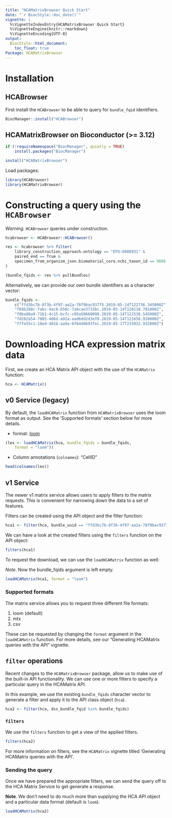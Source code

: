 ```yaml
---
title: "HCAMatrixBrowser Quick Start"
date: "`r BiocStyle::doc_date()`"
vignette: |
  %\VignetteIndexEntry{HCAMatrixBrowser Quick Start}
  %\VignetteEngine{knitr::rmarkdown}
  %\VignetteEncoding{UTF-8}
output:
  BiocStyle::html_document:
    toc_float: true
Package: HCAMatrixBrowser
---
```


# Installation

## HCABrowser

First install the `HCABrowser` to be able to query for `bundle_fqid`
identifiers.

```r
BiocManager::install("HCABrowser")
```

## HCAMatrixBrowser on Bioconductor (>= 3.12)

```r
if (!requireNamespace("BiocManager", quietly = TRUE)
    install.packages("BiocManager")

install("HCAMatrixBrowser")
```

Load packages:

```r
library(HCABrowser)
library(HCAMatrixBrowser)
```

# Constructing a query using the `HCABrowser`

*Warning*. `HCABrowser` queries under construction.

```r
hcabrowser <- HCABrowser::HCABrowser()

res <- hcabrowser %>% filter(
    library_construction_approach.ontology == "EFO:0008931" &
    paired_end == True &
    specimen_from_organism_json.biomaterial_core.ncbi_taxon_id == 9606
)

(bundle_fqids <- res %>% pullBundles)
```

Alternatively, we can provide our own bundle identifiers as a character
vector:

```r
bundle_fqids <-
    c("ffd3bc7b-8f3b-4f97-aa2a-78f9bac93775.2019-05-14T122736.345000Z",
    "f69b288c-fabc-4ac8-b50c-7abcae3731bc.2019-05-14T120110.781000Z",
    "f8ba80a9-71b1-4c15-bcfc-c05a50660898.2019-05-14T122536.545000Z",
    "fd202a54-7085-406d-a92a-aad6dd2d3ef0.2019-05-14T121656.910000Z",
    "fffe55c1-18ed-401b-aa9a-6f64d0b93fec.2019-05-17T233932.932000Z")
```

# Downloading HCA expression matrix data

First, we create an HCA Matrix API object with the use of the `HCAMatrix`
function:

```r
hca <- HCAMatrix()
```


## v0 Service (legacy)

By default, the `loadHCAMatrix` function from `HCAMatrixBrowser` uses
the loom format as output. See the 'Supported formats' section below
for more details.

* format: [loom](http://loompy.org/)

```r
(lex <- loadHCAMatrix(hca, bundle_fqids = bundle_fqids,
    format = "loom"))
```

* Column annotations (`colnames`): "CellID"

```r
head(colnames(lex))
```

## v1 Service

The newer v1 matrix service allows users to apply filters to the matrix
requests. This is convenient for narrowing down the data to a set of
features.

Filters can be created using the API object and the filter function:

```r
hca1 <- filter(hca, bundle_uuid == "ffd3bc7b-8f3b-4f97-aa2a-78f9bac93775")
```

We can have a look at the created filters using the `filters` function on
the API object:

```r
filters(hca1)
```

To request the download, we can use the `loadHCAMatrix` function as well:

*Note*. Now the bundle_fqids argument is left empty.

```r
loadHCAMatrix(hca1, format = "loom")
```

### Supported formats

The matrix service allows you to request three different file formats:

1. loom (default)
2. mtx
3. csv

These can be requested by changing the `format` argument in the `loadHCAMatrix`
function. For more details, see our "Generating HCAMatrix queries with the API"
vignette.

## `filter` operations

Recent changes to the `HCAMatrixBrowser` package, allow us to make use
of the built-in API functionality. We can use one or more filters to
specify a particular query in the HCAMatrix API.

In this example, we use the existing `bundle_fqids` character vector
to generate a filter and apply it to the API class object (`hca`).

```r
hca2 <- filter(hca, dss_bundle_fqid %in% bundle_fqids)
```

### `filters`

We use the `filters` function to get a view of the applied filters.

```r
filters(hca2)
```

For more information on filters, see the `HCAMatrix` vignette titled
'Generating HCAMatrix queries with the API'.

### Sending the query

Once we have prepared the appropriate filters, we can send the query
off to the HCA Matrix Service to get generate a response.

**Note**. We don't need to do much more than supplying the HCA API object
and a particular data format (default is `loom`).

```r
loadHCAMatrix(hca2)
```

